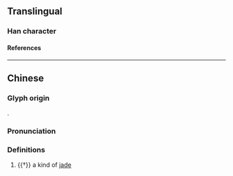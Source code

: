 {{character info/new}}
{{also|𪻨}}
==Translingual==

===Han character===
{{Han char|rn=96|rad=玉|as=15|sn=19|four=|canj=MGGWC|ids=⿰王賣}}

====References====
{{Han ref|kx=0744.280|dkj=21320|dj=1153.110|hdz=21144.110|uh=74C4}}

----

==Chinese==
{{zh-forms|s=𪻨}}

===Glyph origin===
{{Han etym}}
{{Han compound|玉|𧶠|c1=s|c2=p|t1=jade|ls=psc|no_och2=1}}.

===Pronunciation===
{{zh-pron
|m=dú
|c=duk6
|mc=y
|oc=y
|cat=n
}}

===Definitions===
{{zh-hanzi}}

# {{†}} a kind of [[jade]]